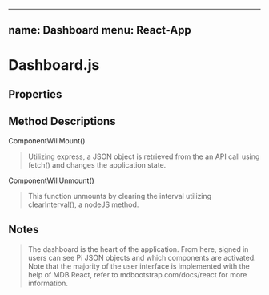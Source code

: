 
---
name: Dashboard
menu: React-App
---



# Dashboard.js

## Properties

<Props of={Dashboard} />

## Method Descriptions

ComponentWillMount()
>Utilizing express, a JSON object is retrieved from the an API 
call using fetch() and changes the application state.


ComponentWillUnmount()
>This function unmounts by clearing the interval 
utilizing clearInterval(), a nodeJS method.

## Notes
>The dashboard is the heart of the application. From here, signed in users can see Pi JSON objects and which components
are activated. Note that the majority of the user interface is implemented with the help of MDB React, refer to mdbootstrap.com/docs/react 
for more information.


